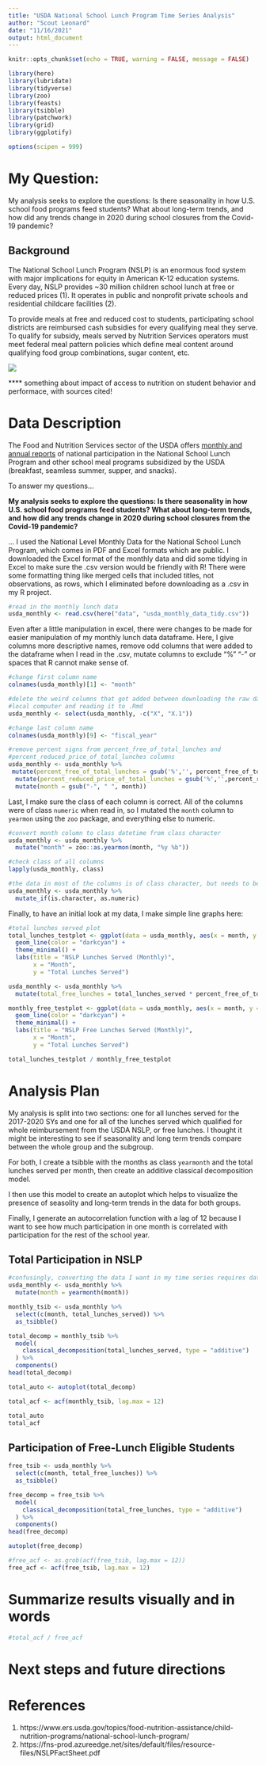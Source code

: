 ```yaml
---
title: "USDA National School Lunch Program Time Series Analysis"
author: "Scout Leonard"
date: "11/16/2021"
output: html_document
---
```


```r
knitr::opts_chunk$set(echo = TRUE, warning = FALSE, message = FALSE)
```

```r
library(here)
library(lubridate)
library(tidyverse)
library(zoo)
library(feasts)
library(tsibble)
library(patchwork)
library(grid)
library(ggplotify)

options(scipen = 999)
```

# My Question:

My analysis seeks to explore the questions: Is there seasonality in how U.S. school food programs feed students? What about long-term trends, and how did any trends change in 2020 during school closures from the Covid-19 pandemic? 

## Background

The National School Lunch Program (NSLP) is an enormous food system with major implications for equity in American K-12 education systems. Every day, NSLP provides ~30 million children school lunch at free or reduced prices (1). It operates in public and nonprofit private schools and residential childcare facilities (2). 

To provide meals at free and reduced cost to students, participating school districts are reimbursed cash subsidies for every qualifying meal they serve. To qualify for subsidy, meals served by Nutrition Services operators must meet federal meal pattern policies which define meal content around qualifying food group combinations, sugar content, etc. 

![](lunch_image.jpg)

**** something about impact of access to nutrition on student behavior and performace, with sources cited! 

# Data Description

The Food and Nutrition Services sector of the USDA offers [monthly and annual reports](https://www.fns.usda.gov/data-research) of national participation in the National School Lunch Program and other school meal programs subsidized by the USDA (breakfast, seamless summer, supper, and snacks). 

To answer my questions...

**My analysis seeks to explore the questions: Is there seasonality in how U.S. school food programs feed students? What about long-term trends, and how did any trends change in 2020 during school closures from the Covid-19 pandemic? **

... I used the National Level Monthly Data for the National School Lunch Program, which comes in PDF and Excel formats which are public. I downloaded the Excel format of the monthly data and did some tidying in Excel to make sure the .csv version would be friendly with R! There were some formatting thing like merged cells that included titles, not observations, as rows, which I eliminated before downloading as a .csv in my R project. 

```r
#read in the monthly lunch data 
usda_monthly <- read.csv(here("data", "usda_monthly_data_tidy.csv"))
```

Even after a little manipulation in excel, there were changes to be made for easier manipulation of my monthly lunch data dataframe. Here, I give columns more descriptive names, remove odd columns that were added to the dataframe when I read in the .csv, mutate columns to exclude "%" "-" or spaces that R cannot make sense of. 

```r
#change first column name 
colnames(usda_monthly)[1] <- "month"

#delete the weird columns that got added between downloading the raw data to my 
#local computer and reading it to .Rmd
usda_monthly <- select(usda_monthly, -c("X", "X.1"))

#change last column name
colnames(usda_monthly)[9] <- "fiscal_year"
```

```r
#remove percent signs from percent_free_of_total_lunches and 
#percent_reduced_price_of_total_lunches columns
usda_monthly <- usda_monthly %>% 
 mutate(percent_free_of_total_lunches = gsub('%','', percent_free_of_total_lunches)) %>% 
  mutate(percent_reduced_price_of_total_lunches = gsub('%','',percent_reduced_price_of_total_lunches)) %>%
  mutate(month = gsub("-", " ", month))
```

Last, I make sure the class of each column is correct. All of the columns were of class `numeric` when read in, so I mutated the `month` column to `yearmon` using the `zoo` package, and everything else to numeric. 

```r
#convert month column to class datetime from class character
usda_monthly <- usda_monthly %>% 
  mutate("month" = zoo::as.yearmon(month, "%y %b"))

#check class of all columns
lapply(usda_monthly, class)

#the data in most of the columns is of class character, but needs to be numeric
usda_monthly <- usda_monthly %>% 
  mutate_if(is.character, as.numeric)
```

Finally, to have an initial look at my data, I make simple line graphs here: 

```r
#total lunches served plot 
total_lunches_testplot <- ggplot(data = usda_monthly, aes(x = month, y = total_lunches_served)) +
  geom_line(color = "darkcyan") +
  theme_minimal() +
  labs(title = "NSLP Lunches Served (Monthly)",
       x = "Month",
       y = "Total Lunches Served")

usda_monthly <- usda_monthly %>% 
  mutate(total_free_lunches = total_lunches_served * percent_free_of_total_lunches)

monthly_free_testplot <- ggplot(data = usda_monthly, aes(x = month, y = total_free_lunches)) +
  geom_line(color = "darkcyan") +
  theme_minimal() +
  labs(title = "NSLP Free Lunches Served (Monthly)",
       x = "Month",
       y = "Total Lunches Served")

total_lunches_testplot / monthly_free_testplot

```

# Analysis Plan

My analysis is split into two sections: one for all lunches served for the 2017-2020 SYs and one for all of the lunches served which qualified for whole reimbursement from the USDA NSLP, or free lunches. I thought it might be interesting to see if seasonality and long term trends compare between the whole group and the subgroup. 

For both, I create a tsibble with the months as class `yearmonth` and the total lunches served per month, then create an additive classical decomposition model. 

I then use this model to create an autoplot which helps to visualize the presence of seasolity and long-term trends in the data for both groups. 

Finally, I generate an autocorrelation function with a lag of 12 because I want to see how much participation in one month is correlated with participation for the rest of the school year. 

## Total Participation in NSLP

```r
#confusingly, converting the data I want in my time series requires data of class `yearmonth` not `yearmon` I learned I can use `yearmonth()` from the tsibble package to make a tsibble with the correct time class 
usda_monthly <- usda_monthly %>% 
  mutate(month = yearmonth(month))

monthly_tsib <- usda_monthly %>%
  select(c(month, total_lunches_served)) %>% 
  as_tsibble()
```

```r
total_decomp = monthly_tsib %>% 
  model(
    classical_decomposition(total_lunches_served, type = "additive")
  ) %>% 
  components()
head(total_decomp)

total_auto <- autoplot(total_decomp)
```

```r
total_acf <- acf(monthly_tsib, lag.max = 12)

total_auto 
total_acf
```


## Participation of Free-Lunch Eligible Students 

```r
free_tsib <- usda_monthly %>% 
  select(c(month, total_free_lunches)) %>% 
  as_tsibble()
```

```r
free_decomp = free_tsib %>% 
  model(
    classical_decomposition(total_free_lunches, type = "additive")
  ) %>% 
  components()
head(free_decomp)

autoplot(free_decomp)
```

```r
#free_acf <- as.grob(acf(free_tsib, lag.max = 12))
free_acf <- acf(free_tsib, lag.max = 12)
```

# Summarize results visually and in words

```r
#total_acf / free_acf
```


# Next steps and future directions

# References

(1) https://www.ers.usda.gov/topics/food-nutrition-assistance/child-nutrition-programs/national-school-lunch-program/ 
(2) https://fns-prod.azureedge.net/sites/default/files/resource-files/NSLPFactSheet.pdf